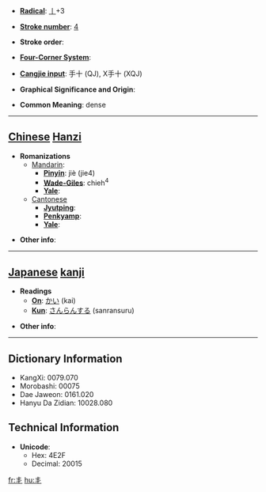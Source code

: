 * '''[[Wiktionary:Chinese radical index| Radical]]''': [[Wiktionary:Chinese radical index 丨|丨]]+3

* '''[[Wiktionary:Chinese total strokes index|Stroke number]]''': [[Wiktionary:Chinese total strokes index 4|4]]

* '''Stroke order''': 

* '''[[Wiktionary:Chinese four corner index|Four-Corner System]]''': 

* '''[[Wiktionary:Chinese Cangjie index|Cangjie input]]''': 手十 (QJ), X手十 (XQJ)

* '''Graphical Significance and Origin''': 

* '''Common Meaning''': dense

----

== [[Chinese]] [[Hanzi]] ==

* '''Romanizations'''
** [[Mandarin]]:
*** '''[[Pinyin]]''': jiè (jie4)
*** '''[[Wade-Giles]]''': chieh<sup>4</sup>
*** '''[[Yale]]''': 
**[[Cantonese]]
***'''[[Jyutping]]''':
***'''[[Penkyamp]]''': 
***'''[[Yale]]''': 

* '''Other info''': 

----

== [[Japanese]] [[kanji]] ==

* '''Readings'''
** '''[[On]]''': [[かい]] (kai)
** '''[[Kun]]''': [[さんらんする]] (sanransuru)

* '''Other info''':  

----

== Dictionary Information ==

* KangXi: 0079.070
* Morobashi: 00075
* Dae Jaweon: 0161.020
* Hanyu Da Zidian: 10028.080

== Technical Information ==

* '''Unicode''':
** Hex: 4E2F
** Decimal: 20015

[[fr:丯]]
[[hu:丯]]